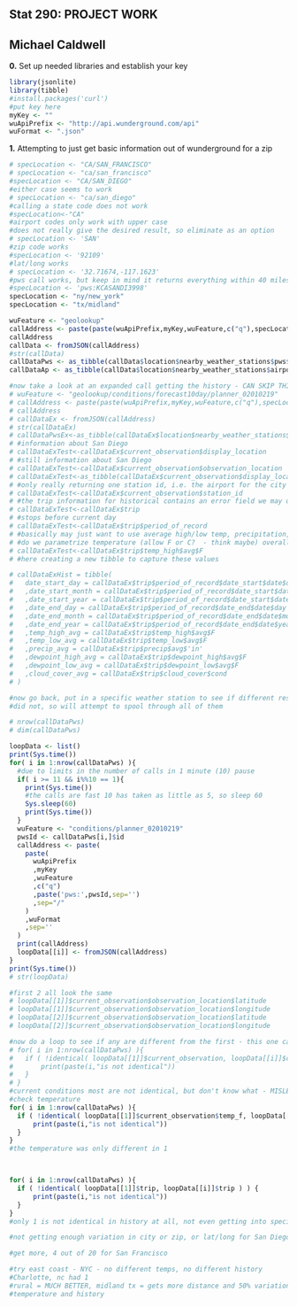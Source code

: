 ## Stat 290: PROJECT WORK
## Michael Caldwell

__0.__ Set up needed libraries and establish your key
```r
library(jsonlite)
library(tibble)
#install.packages('curl')
#put key here
myKey <- ""
wuApiPrefix <- "http://api.wunderground.com/api"
wuFormat <- ".json"
```
__1.__ Attempting to just get basic information out of wunderground for a zip

```r
# specLocation <- "CA/SAN_FRANCISCO"
# specLocation <- "ca/san_francisco"
#specLocation <- "CA/SAN_DIEGO"
#either case seems to work
# specLocation <- "ca/san_diego"
#calling a state code does not work
#specLocation<-"CA"
#airport codes only work with upper case
#does not really give the desired result, so eliminate as an option
# specLocation <- 'SAN'
#zip code works
#specLocation <- '92109'
#lat/long works
# specLocation <- '32.71674,-117.1623'
#pws call works, but keep in mind it returns everything within 40 miles
#specLocation <- 'pws:KCASANDI3998'
specLocation <- "ny/new_york"
specLocation <- "tx/midland"

wuFeature <- "geolookup"
callAddress <- paste(paste(wuApiPrefix,myKey,wuFeature,c("q"),specLocation,sep="/"),wuFormat,sep='')
callAddress
callData <- fromJSON(callAddress)
#str(callData)
callDataPws <- as_tibble(callData$location$nearby_weather_stations$pws$station)
callDataAp <- as_tibble(callData$location$nearby_weather_stations$airport$station)

#now take a look at an expanded call getting the history - CAN SKIP THIS
# wuFeature <- "geolookup/conditions/forecast10day/planner_02010219"
# callAddress <- paste(paste(wuApiPrefix,myKey,wuFeature,c("q"),specLocation,sep="/"),wuFormat,sep='')
# callAddress
# callDataEx <- fromJSON(callAddress)
# str(callDataEx)
# callDataPwsEx<-as_tibble(callDataEx$location$nearby_weather_stations$pws$station)
# #information about San Diego
# callDataExTest<-callDataEx$current_observation$display_location
# #still information about San Diego
# callDataExTest<-callDataEx$current_observation$observation_location
# callDataExTest<-as_tibble(callDataEx$current_observation$display_location)
# #only really returning one station id, i.e. the airport for the city call
# callDataExTest<-callDataEx$current_observation$station_id
# #the trip information for historical contains an error field we may use
# callDataExTest<-callDataEx$trip
# #stops before current day
# callDataExTest<-callDataEx$trip$period_of_record
# #basically may just want to use average high/low temp, precipitation, dew points
# #do we parametrize temperature (allow F or C?  - think maybe) overall metric
# callDataExTest<-callDataEx$trip$temp_high$avg$F
# #here creating a new tibble to capture these values

# callDataExHist = tibble(
#   date_start_day = callDataEx$trip$period_of_record$date_start$date$day
#   ,date_start_month = callDataEx$trip$period_of_record$date_start$date$month
#   ,date_start_year = callDataEx$trip$period_of_record$date_start$date$year
#   ,date_end_day = callDataEx$trip$period_of_record$date_end$date$day
#   ,date_end_month = callDataEx$trip$period_of_record$date_end$date$month
#   ,date_end_year = callDataEx$trip$period_of_record$date_end$date$year
#   ,temp_high_avg = callDataEx$trip$temp_high$avg$F
#   ,temp_low_avg = callDataEx$trip$temp_low$avg$F
#   ,precip_avg = callDataEx$trip$precip$avg$'in'
#   ,dewpoint_high_avg = callDataEx$trip$dewpoint_high$avg$F
#   ,dewpoint_low_avg = callDataEx$trip$dewpoint_low$avg$F
#   ,cloud_cover_avg = callDataEx$trip$cloud_cover$cond
# )

#now go back, put in a specific weather station to see if different results
#did not, so will attempt to spool through all of them

# nrow(callDataPws)
# dim(callDataPws)

loopData <- list()
print(Sys.time())
for( i in 1:nrow(callDataPws) ){
  #due to limits in the number of calls in 1 minute (10) pause
  if( i >= 11 && i%%10 == 1){
    print(Sys.time())
    #the calls are fast 10 has taken as little as 5, so sleep 60
    Sys.sleep(60)
    print(Sys.time())
  }
  wuFeature <- "conditions/planner_02010219"
  pwsId <- callDataPws[i,]$id
  callAddress <- paste(
    paste(
      wuApiPrefix
      ,myKey
      ,wuFeature
      ,c("q")
      ,paste('pws:',pwsId,sep='')
      ,sep="/"
    )
    ,wuFormat
    ,sep=''
  )
  print(callAddress)
  loopData[[i]] <- fromJSON(callAddress)
}
print(Sys.time())
# str(loopData)

#first 2 all look the same
# loopData[[1]]$current_observation$observation_location$latitude
# loopData[[1]]$current_observation$observation_location$longitude
# loopData[[2]]$current_observation$observation_location$latitude
# loopData[[2]]$current_observation$observation_location$longitude

#now do a loop to see if any are different from the first - this one can be skipped
# for( i in 1:nrow(callDataPws) ){
#   if ( !identical( loopData[[1]]$current_observation, loopData[[i]]$current_observation ) ) {
#       print(paste(i,"is not identical"))
#   }
# }
#current conditions most are not identical, but don't know what - MISLEADING
#check temperature
for( i in 1:nrow(callDataPws) ){
  if ( !identical( loopData[[1]]$current_observation$temp_f, loopData[[i]]$current_observation$temp_f ) ) {
      print(paste(i,"is not identical"))
  }
}
#the temperature was only different in 1



for( i in 1:nrow(callDataPws) ){
  if ( !identical( loopData[[1]]$trip, loopData[[i]]$trip ) ) {
      print(paste(i,"is not identical"))
  }
}
#only 1 is not identical in history at all, not even getting into specifics

#not getting enough variation in city or zip, or lat/long for San Diego

#get more, 4 out of 20 for San Francisco

#try east coast - NYC - no different temps, no different history
#Charlotte, nc had 1
#rural = MUCH BETTER, midland tx = gets more distance and 50% variation in
#temperature and history

```



